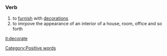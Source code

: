 =={{en}}==
===Verb===
# to [[furnish]] with [[decorations]]
# to imrpove the appearance of an interior of a house, room, office and so forth

[[it:decorate]]
[[Category:Positive words]]